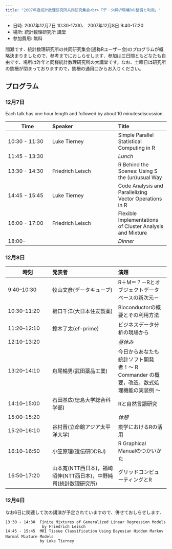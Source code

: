 ```yaml
---
title: "2007年度統計数理研究所共同研究集会<br>「データ解析環境Rの整備と利用」"
---
```


- 日時: 2007年12月7日 10:30-17:00、 2007年12月8日 9:40-17:20
- 場所: 統計数理研究所 講堂
- 参加費用: 無料

間瀬です．統計数理研究所の共同研究集会(通称Rユーザー会)のプログラムが概略決まりましたので、参考までにおしらせします．参加は三日間ともどなたも自由です．場所は昨年と同様統計数理研究所の大講堂です。なお、土曜日は研究所の鉄柵が閉まっておりますので，鉄柵の通用口からお入りください。

## プログラム

### 12月7日

Each talk has one hour length and followed by about 10 minutesdiscussion.

| Time | Speaker | Title |
|------|:--------|:------|
| 10:30 - 11:30 | Luke Tierney | Simple Parallel Statistical Computing in R |
| 11:45 - 13:30 | | *Lunch* |
| 13:30 - 14:30 | Friedrich Leisch | R Behind the Scenes: Using S the (un)usual Way |
| 14:45 - 15:45 | Luke Tierney | Code Analysis and Parallelizing Vector Operations in R |
| 16:00 - 17:00 | Friedrich Leisch | Flexible Implementations of Cluster Analysis and Mixture |
| 18:00- | | *Dinner*

### 12月8日

| 時刻 | 発表者 | 演題 |
|------|:--------|:------|
| 9:40--10:30 | 牧山文彦(データキューブ) | R＋M＝？－Rとオブジェクトデータベースの新次元－ |
| 10:30--11:20 | 樋口千洋(大日本住友製薬) |Bioconductorの概要とその利用方法 |
| 11:20--12:10 | 鈴木了太(ef-prime) | ビジネスデータ分析の現場から |
| 12:10--13:20 | | *昼休み* |
| 13:20--14:10 |舟尾暢男(武田薬品工業) | 今日からあなたも統計ソフト開発者！～ R Commander の概要，改造，数式処理機能の実装例 ～ |
| 14:10--15:00 | 石田基広(徳島大学総合科学部) | Rと自然言語研究 |
| 15:00--15:20 | | *休憩* |
| 15:20--16:10 | 谷村晋(立命館アジア太平洋大学) | 疫学におけるRの活用 |
| 16:10--16:50 | 小笠原理(遺伝研DDBJ) | R Graphical Manualのつかいかた |
| 16:50--17:20 | 山本寛(NTT西日本)，福崎昭伸(NTT西日本)，中野純司(統計数理研究所) | グリッドコンピューティングとR |

### 12月6日

なお6日に関連して次の講演が予定されていますので、併せておしらせします．

```
13:30 - 14:30  Finite Mixtures of Generalized Linear Regression Models   
                by Friedrich Leisch
14:45 - 15:45  MRI Tissue Classification Using Bayesian Hidden Markov Normal Mixture Models　
               by Luke Tierney

```
